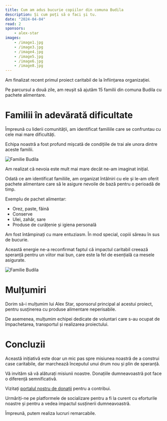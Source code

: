 ```yaml
---
title: Cum am adus bucurie copiilor din comuna Budila
description: Și cum poți să o faci și tu.
date: "2024-04-04"
read: 2
sponsors:
    - alex-star
images:
    - /image1.jpg
    - /image3.jpg
    - /image4.jpg
    - /image5.jpg
    - /image6.jpg
    - /image8.jpg
---
```


Am finalizat recent primul proiect caritabil de la înființarea organizației.

Pe parcursul a două zile, am reușit să ajutăm 15 familii din comuna Budila cu pachete alimentare.

# Familii în adevărată dificultate

Împreună cu liderii comunității, am identificat familiile care se confruntau cu cele mai mare dificultăți.

Echipa noastră a fost profund mișcată de condițiile de trai ale unora dintre aceste familii.

![Familie Budila](/projects/cum-am-adus-bucurie-copiilor-din-comuna-budila/image2.jpg)

Am realizat că nevoia este mult mai mare decât ne-am imaginat inițial.

Odată ce am identificat familiile, am organizat întâlniri cu ele și le-am oferit pachete alimentare care să le asigure nevoile de bază pentru o perioadă de timp.

Exemplu de pachet alimentar:

- Orez, paste, făină
- Conserve
- Ulei, zahăr, sare
- Produse de curățenie și igiena personală

Am fost întâmpinați cu mare entuziasm. În mod special, copiii săreau în sus de bucurie. 

Această energie ne-a reconfirmat faptul că impactul caritabil creează speranță pentru un viitor mai bun, care este la fel de esențială ca mesele asigurate.

![Familie Budila](/projects/cum-am-adus-bucurie-copiilor-din-comuna-budila/image7.jpg)

# Mulțumiri

Dorim să-i mulțumim lui Alex Star, sponsorul principal al acestui proiect, pentru susținerea cu produse alimentare neperisabile.

De asemenea, mulțumim echipei dedicate de voluntari care s-au ocupat de împachetarea, transportul și realizarea proiectului.

# Concluzii

Această inițiativă este doar un mic pas spre misiunea noastră de a construi case caritabile, dar marchează începutul unui drum nou și plin de speranță.

Vă invităm să vă alăturați misiunii noastre. Donațiile dumneavoastră pot face o diferență semnificativă.

Vizitați [portalul nostru de donații](/donate) pentru a contribui.

Urmăriți-ne pe platformele de socializare pentru a fi la curent cu eforturile noastre și pentru a vedea impactul susținerii dumneavoastră.

Împreună, putem realiza lucruri remarcabile.
